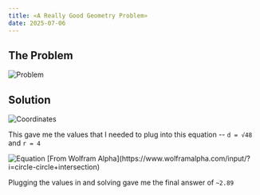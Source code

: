```yaml
---
title: «A Really Good Geometry Problem»
date: 2025-07-06
---
```


## The Problem

<img src="/_static/images/goodGeometryProblem.png" alt="Problem" />

## Solution

<img src="/_static/images/goodGeometryCoordinates.png" alt="Coordinates" />

This gave me the values that I needed to plug into this equation -- `d = √48` and `r = 4`

<img src="/_static/images/goodGeometryEquation.jpg" alt="Equation" />
[From Wolfram Alpha](https://www.wolframalpha.com/input/?i=circle-circle+intersection)

Plugging the values in and solving gave me the final answer of `~2.89`